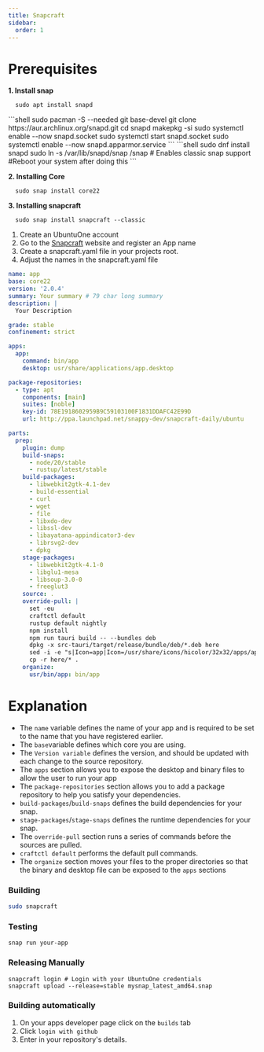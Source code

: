 ```yaml
---
title: Snapcraft
sidebar:
  order: 1
---
```

# Prerequisites


**1. Install snap** 
<Tabs>
<TabItem label="Debian">
```shell
  sudo apt install snapd
```
</TabItem>
<TabItem label="Arch">
```shell
sudo pacman -S --needed git base-devel
git clone https://aur.archlinux.org/snapd.git
cd snapd
makepkg -si
sudo systemctl enable --now snapd.socket
sudo systemctl start snapd.socket
sudo systemctl enable --now snapd.apparmor.service
```
</TabItem>
<TabItem label="Fedora">
```shell
sudo dnf install snapd
sudo ln -s /var/lib/snapd/snap /snap # Enables classic snap support
#Reboot your system after doing this
```
</TabItem>
</Tabs>

**2. Installing Core**

```shell
  sudo snap install core22
```

**3. Installing snapcraft**
```shell
  sudo snap install snapcraft --classic
```
1. Create an UbuntuOne account
2. Go to the [Snapcraft](https://snapcraft.io) website and register an App name
3. Create a snapcraft.yaml file in your projects root.
4. Adjust the names in the snapcraft.yaml file

```yaml
name: app
base: core22
version: '2.0.4'
summary: Your summary # 79 char long summary
description: |
  Your Description

grade: stable
confinement: strict

apps:
  app:
    command: bin/app
    desktop: usr/share/applications/app.desktop

package-repositories:
  - type: apt
    components: [main]
    suites: [noble]
    key-id: 78E1918602959B9C59103100F1831DDAFC42E99D
    url: http://ppa.launchpad.net/snappy-dev/snapcraft-daily/ubuntu

parts:
  prep:
    plugin: dump
    build-snaps:
      - node/20/stable
      - rustup/latest/stable
    build-packages:
      - libwebkit2gtk-4.1-dev
      - build-essential 
      - curl 
      - wget 
      - file 
      - libxdo-dev 
      - libssl-dev 
      - libayatana-appindicator3-dev 
      - librsvg2-dev
      - dpkg
    stage-packages:
      - libwebkit2gtk-4.1-0
      - libglu1-mesa
      - libsoup-3.0-0
      - freeglut3
    source: .
    override-pull: |
      set -eu
      craftctl default
      rustup default nightly
      npm install
      npm run tauri build -- --bundles deb
      dpkg -x src-tauri/target/release/bundle/deb/*.deb here
      sed -i -e "s|Icon=app|Icon=/usr/share/icons/hicolor/32x32/apps/app.png|g" here/usr/share/applications/app.desktop
      cp -r here/* .
    organize:
      usr/bin/app: bin/app
```

# Explanation
- The `name` variable defines the name of your app and is required to be set to the name that you have registered earlier.
- The `base`variable defines which core you are using. 
- The `Version variable` defines the version, and should be updated with each change to the source repository.
- The `apps` section allows you to expose the desktop and binary files to allow the user to run your app
- The `package-repositories` section allows you to add a package repository to help you satisfy your dependencies.
- `build-packages`/`build-snaps` defines the build dependencies for your snap.
- `stage-packages`/`stage-snaps` defines the runtime dependencies for your snap.
- The `override-pull` section runs a series of commands before the sources are pulled.
- `craftctl default` performs the default pull commands.
- The `organize` section moves your files to the proper directories so that the binary and desktop file can be exposed to the `apps` sections
### Building
```sh
sudo snapcraft
```

### Testing
```shell
snap run your-app
```
### Releasing Manually
```shell
snapcraft login # Login with your UbuntuOne credentials
snapcraft upload --release=stable mysnap_latest_amd64.snap
```

### Building automatically
1. On your apps developer page click on the `builds` tab
2. Click `login with github`
3. Enter in your repository's details.
